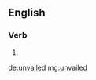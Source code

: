 ==English==

===Verb===
{{head|en|verb form}}

# {{en-past of|unvail}}

[[de:unvailed]]
[[mg:unvailed]]